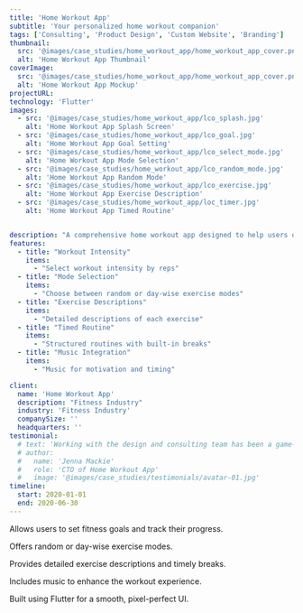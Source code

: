 ```yaml
---
title: 'Home Workout App'
subtitle: 'Your personalized home workout companion'
tags: ['Consulting', 'Product Design', 'Custom Website', 'Branding']
thumbnail:
  src: '@images/case_studies/home_workout_app/home_workout_app_cover.png'
  alt: 'Home Workout App Thumbnail'
coverImage:
  src: '@images/case_studies/home_workout_app/home_workout_app_cover.png'
  alt: 'Home Workout App Mockup'
projectURL: 
technology: 'Flutter'
images:
  - src: '@images/case_studies/home_workout_app/lco_splash.jpg'
    alt: 'Home Workout App Splash Screen'
  - src: '@images/case_studies/home_workout_app/lco_goal.jpg'
    alt: 'Home Workout App Goal Setting'
  - src: '@images/case_studies/home_workout_app/lco_select_mode.jpg'
    alt: 'Home Workout App Mode Selection'
  - src: '@images/case_studies/home_workout_app/lco_random_mode.jpg'
    alt: 'Home Workout App Random Mode'
  - src: '@images/case_studies/home_workout_app/lco_exercise.jpg'
    alt: 'Home Workout App Exercise Description'
  - src: '@images/case_studies/home_workout_app/loc_timer.jpg'
    alt: 'Home Workout App Timed Routine'


description: "A comprehensive home workout app designed to help users organize and track their workout routines, offering a customizable and user-friendly experience."
features:
  - title: "Workout Intensity"
    items:
      - "Select workout intensity by reps"
  - title: "Mode Selection"
    items:
      - "Choose between random or day-wise exercise modes"
  - title: "Exercise Descriptions"
    items:
      - "Detailed descriptions of each exercise"
  - title: "Timed Routine"
    items:
      - "Structured routines with built-in breaks"
  - title: "Music Integration"
    items:
      - "Music for motivation and timing"

client:
  name: 'Home Workout App'
  description: "Fitness Industry"
  industry: 'Fitness Industry'
  companySize: ''
  headquarters: ''
testimonial:
  # text: 'Working with the design and consulting team has been a game-changer for Banter. Their expertise in website design, branding, content strategy, and AI integration has revolutionized the way we create and share our stories. Their work has not only elevated our brand but also empowered us to be leaders in digital journalism, reaching and engaging more readers than ever before.'
  # author:
  #   name: 'Jenna Mackie'
  #   role: 'CTO of Home Workout App'
  #   image: '@images/case_studies/testimonials/avatar-01.jpg'
timeline:
  start: 2020-01-01
  end: 2020-06-30
---
```


Allows users to set fitness goals and track their progress.

Offers random or day-wise exercise modes.

Provides detailed exercise descriptions and timely breaks.

Includes music to enhance the workout experience.

Built using Flutter for a smooth, pixel-perfect UI.